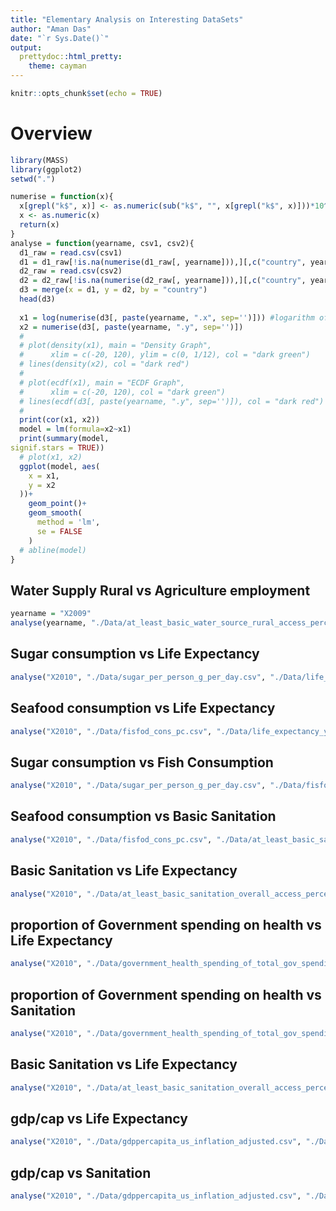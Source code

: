 ```yaml
---
title: "Elementary Analysis on Interesting DataSets"
author: "Aman Das"
date: "`r Sys.Date()`"
output:
  prettydoc::html_pretty:
    theme: cayman
---
```


```r
knitr::opts_chunk$set(echo = TRUE)
```
# Overview

```r
library(MASS)
library(ggplot2)
setwd(".")

numerise = function(x){
  x[grepl("k$", x)] <- as.numeric(sub("k$", "", x[grepl("k$", x)]))*10^3
  x <- as.numeric(x)
  return(x)
}
analyse = function(yearname, csv1, csv2){
  d1_raw = read.csv(csv1)
  d1 = d1_raw[!is.na(numerise(d1_raw[, yearname])),][,c("country", yearname)]
  d2_raw = read.csv(csv2)
  d2 = d2_raw[!is.na(numerise(d2_raw[, yearname])),][,c("country", yearname)]
  d3 = merge(x = d1, y = d2, by = "country")
  head(d3)
  
  x1 = log(numerise(d3[, paste(yearname, ".x", sep='')])) #logarithm of x1 (mainly for gdp per capita)
  x2 = numerise(d3[, paste(yearname, ".y", sep='')])
  # 
  # plot(density(x1), main = "Density Graph",
  #      xlim = c(-20, 120), ylim = c(0, 1/12), col = "dark green")
  # lines(density(x2), col = "dark red")
  # 
  # plot(ecdf(x1), main = "ECDF Graph",
  #      xlim = c(-20, 120), col = "dark green")
  # lines(ecdf(d3[, paste(yearname, ".y", sep='')]), col = "dark red")
  # 
  print(cor(x1, x2))
  model = lm(formula=x2~x1)
  print(summary(model, 
signif.stars = TRUE))
  # plot(x1, x2)
  ggplot(model, aes(
    x = x1,
    y = x2
  ))+
    geom_point()+
    geom_smooth(
      method = 'lm',
      se = FALSE
    )
  # abline(model)
}

```

## Water Supply Rural vs Agriculture employment

```r
yearname = "X2009"
analyse(yearname, "./Data/at_least_basic_water_source_rural_access_percent.csv", "./Data/agriculture_workers_percent_of_employment.csv")
```

## Sugar consumption vs Life Expectancy
```r
analyse("X2010", "./Data/sugar_per_person_g_per_day.csv", "./Data/life_expectancy_years.csv")
```

## Seafood consumption vs Life Expectancy
```r
analyse("X2010", "./Data/fisfod_cons_pc.csv", "./Data/life_expectancy_years.csv")
```

## Sugar consumption vs Fish Consumption
```r
analyse("X2010", "./Data/sugar_per_person_g_per_day.csv", "./Data/fisfod_cons_pc.csv")
```

## Seafood consumption vs Basic Sanitation
```r
analyse("X2010", "./Data/fisfod_cons_pc.csv", "./Data/at_least_basic_sanitation_overall_access_percent.csv")
```

## Basic Sanitation vs Life Expectancy
```r
analyse("X2010", "./Data/at_least_basic_sanitation_overall_access_percent.csv", "./Data/life_expectancy_years.csv")
```

## proportion of Government spending on health vs Life Expectancy
```r

analyse("X2010", "./Data/government_health_spending_of_total_gov_spending_percent.csv", "./Data/life_expectancy_years.csv")
```

## proportion of Government spending on health vs Sanitation
```r

analyse("X2010", "./Data/government_health_spending_of_total_gov_spending_percent.csv", "./Data/at_least_basic_sanitation_overall_access_percent.csv")
```

## Basic Sanitation vs Life Expectancy
```r
analyse("X2010", "./Data/at_least_basic_sanitation_overall_access_percent.csv", "./Data/life_expectancy_years.csv")
```

## gdp/cap vs Life Expectancy
```r

analyse("X2010", "./Data/gdppercapita_us_inflation_adjusted.csv", "./Data/life_expectancy_years.csv")
```

## gdp/cap vs Sanitation
```r

analyse("X2010", "./Data/gdppercapita_us_inflation_adjusted.csv", "./Data/at_least_basic_sanitation_overall_access_percent.csv")
```